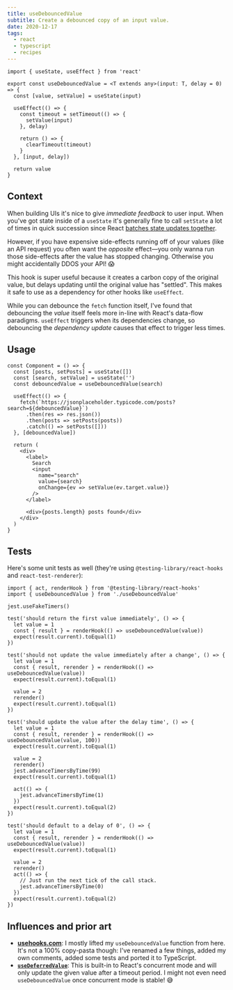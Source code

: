 ```yaml
---
title: useDebouncedValue
subtitle: Create a debounced copy of an input value.
date: 2020-12-17
tags:
  - react
  - typescript
  - recipes
---
```


```tsx
import { useState, useEffect } from 'react'

export const useDebouncedValue = <T extends any>(input: T, delay = 0) => {
  const [value, setValue] = useState(input)

  useEffect(() => {
    const timeout = setTimeout(() => {
      setValue(input)
    }, delay)

    return () => {
      clearTimeout(timeout)
    }
  }, [input, delay])

  return value
}
```

## Context

When building UIs it's nice to give _immediate feedback_ to user input. When you've got state inside of a `useState` it's generally fine to call `setState` a lot of times in quick succession since React [batches state updates together](TODO:).

However, if you have expensive side-effects running off of your values (like an API request) you often want the _opposite_ effect—you only wanna run those side-effects after the value has stopped changing. Otherwise you might accidentally DDOS your API! 😱

This hook is super useful because it creates a carbon copy of the original value, but delays updating until the original value has "settled". This makes it safe to use as a dependency for other hooks like `useEffect`.

While you can debounce the `fetch` function itself, I've found that debouncing the _value_ itself feels more in-line with React's data-flow paradigms. `useEffect` triggers when its dependencies change, so debouncing the _dependency update_ causes that effect to trigger less times.

## Usage

```tsx
const Component = () => {
  const [posts, setPosts] = useState([])
  const [search, setValue] = useState('')
  const debouncedValue = useDebouncedValue(search)

  useEffect(() => {
    fetch(`https://jsonplaceholder.typicode.com/posts?search=${debouncedValue}`)
      .then(res => res.json())
      .then(posts => setPosts(posts))
      .catch(() => setPosts([]))
  }, [debouncedValue])

  return (
    <div>
      <label>
        Search
        <input
          name="search"
          value={search}
          onChange={ev => setValue(ev.target.value)}
        />
      </label>

      <div>{posts.length} posts found</div>
    </div>
  )
}
```

## Tests

Here's some unit tests as well (they're using `@testing-library/react-hooks` and `react-test-renderer`):

```tsx
import { act, renderHook } from '@testing-library/react-hooks'
import { useDebouncedValue } from './useDebouncedValue'

jest.useFakeTimers()

test('should return the first value immediately', () => {
  let value = 1
  const { result } = renderHook(() => useDebouncedValue(value))
  expect(result.current).toEqual(1)
})

test('should not update the value immediately after a change', () => {
  let value = 1
  const { result, rerender } = renderHook(() => useDebouncedValue(value))
  expect(result.current).toEqual(1)

  value = 2
  rerender()
  expect(result.current).toEqual(1)
})

test('should update the value after the delay time', () => {
  let value = 1
  const { result, rerender } = renderHook(() => useDebouncedValue(value, 100))
  expect(result.current).toEqual(1)

  value = 2
  rerender()
  jest.advanceTimersByTime(99)
  expect(result.current).toEqual(1)

  act(() => {
    jest.advanceTimersByTime(1)
  })
  expect(result.current).toEqual(2)
})

test('should default to a delay of 0', () => {
  let value = 1
  const { result, rerender } = renderHook(() => useDebouncedValue(value))
  expect(result.current).toEqual(1)

  value = 2
  rerender()
  act(() => {
    // Just run the next tick of the call stack.
    jest.advanceTimersByTime(0)
  })
  expect(result.current).toEqual(2)
})
```

## Influences and prior art

- **[usehooks.com](https://usehooks.com/useDebounce/)**: I mostly lifted my `useDebouncedValue` function from here. It's not a 100% copy-pasta though: I've renamed a few things, added my own comments, added some tests and ported it to TypeScript.
- **[`useDeferredValue`](https://reactjs.org/docs/concurrent-mode-reference.html#usedeferredvalue)**: This is built-in to React's concurrent mode and will only update the given value after a timeout period. I might not even need `useDebouncedValue` once concurrent mode is stable! 😅
